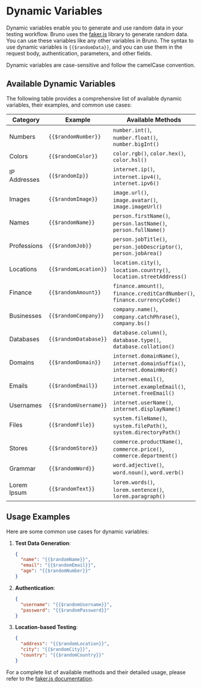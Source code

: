
# Dynamic Variables

Dynamic variables enable you to generate and use random data in your testing workflow. Bruno uses the [faker.js](https://fakerjs.dev/) library to generate random data. You can use these variables like any other variables in Bruno. The syntax to use dynamic variables is `{{$randomData}}`, and you can use them in the request body, authentication, parameters, and other fields.

<Callout emoji="">
 Dynamic variables are case-sensitive and follow the camelCase convention. 
</Callout>

## Available Dynamic Variables

The following table provides a comprehensive list of available dynamic variables, their examples, and common use cases:

| Category | Example | Available Methods |
|----------|---------|------------------|
| Numbers | `{{$randomNumber}}` | `number.int()`, `number.float()`, `number.bigInt()` |
| Colors | `{{$randomColor}}` | `color.rgb()`, `color.hex()`, `color.hsl()` |
| IP Addresses | `{{$randomIp}}` | `internet.ip()`, `internet.ipv4()`, `internet.ipv6()` |
| Images | `{{$randomImage}}` | `image.url()`, `image.avatar()`, `image.imageUrl()` |
| Names | `{{$randomName}}` | `person.firstName()`, `person.lastName()`, `person.fullName()` |
| Professions | `{{$randomJob}}` | `person.jobTitle()`, `person.jobDescriptor()`, `person.jobArea()` |
| Locations | `{{$randomLocation}}` | `location.city()`, `location.country()`, `location.streetAddress()` |
| Finance | `{{$randomAmount}}` | `finance.amount()`, `finance.creditCardNumber()`, `finance.currencyCode()` |
| Businesses | `{{$randomCompany}}` | `company.name()`, `company.catchPhrase()`, `company.bs()` |
| Databases | `{{$randomDatabase}}` | `database.column()`, `database.type()`, `database.collation()` |
| Domains | `{{$randomDomain}}` | `internet.domainName()`, `internet.domainSuffix()`, `internet.domainWord()` |
| Emails | `{{$randomEmail}}` | `internet.email()`, `internet.exampleEmail()`, `internet.freeEmail()` |
| Usernames | `{{$randomUsername}}` | `internet.userName()`, `internet.displayName()` |
| Files | `{{$randomFile}}` | `system.fileName()`, `system.filePath()`, `system.directoryPath()` |
| Stores | `{{$randomStore}}` | `commerce.productName()`, `commerce.price()`, `commerce.department()` |
| Grammar | `{{$randomWord}}` | `word.adjective()`, `word.noun()`, `word.verb()` |
| Lorem Ipsum | `{{$randomText}}` | `lorem.words()`, `lorem.sentence()`, `lorem.paragraph()` |

## Usage Examples

Here are some common use cases for dynamic variables:

1. **Test Data Generation**:
   ```json
   {
     "name": "{{$randomName}}",
     "email": "{{$randomEmail}}",
     "age": "{{$randomNumber}}"
   }
   ```

2. **Authentication**:
   ```json
   {
     "username": "{{$randomUsername}}",
     "password": "{{$randomPassword}}"
   }
   ```

3. **Location-based Testing**:
   ```json
   {
     "address": "{{$randomLocation}}",
     "city": "{{$randomCity}}",
     "country": "{{$randomCountry}}"
   }
   ```

For a complete list of available methods and their detailed usage, please refer to the [faker.js documentation](https://fakerjs.dev/). 